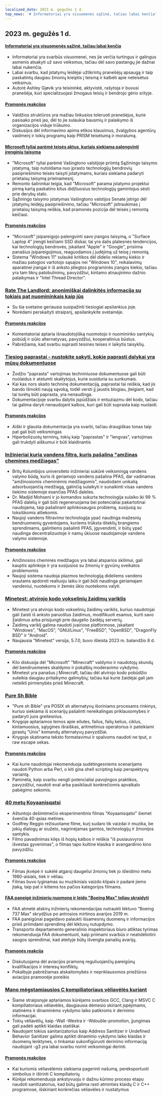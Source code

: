 ```yaml
---
localized_date: 2023 m. gegužės 1 d.
top_news: '# Informatoriai yra visuomenės sąžinė, tačiau labai kenčia'
---
```


## 2023 m. gegužės 1 d.

#### [Informatoriai yra visuomenės sąžinė, tačiau labai kenčia](https://covertactionmagazine.com/2023/04/25/whistleblowers-are-the-conscience-of-society-yet-suffer-gravely-for-trying-to-hold-the-rich-and-powerful-accountable-for-their-sins/)

- Informatoriai yra svarbūs visuomenei, nes jie verčia turtingus ir galingus asmenis atsakyti už savo veiksmus, tačiau dėl savo pastangų jie dažnai labai nukenčia.
- Labai svarbu, kad įstatymų leidėjai užtikrintų pranešėjų apsaugą ir taip paskatintų daugiau žmonių kreiptis į teismą ir kalbėti apie neteisėtus veiksmus.
- Autorė Ashley Gjøvik yra teisininkė, aktyvistė, rašytoja ir buvusi pranešėja, kuri specializuojasi žmogaus teisių ir bendrojo gėrio srityje.

#### [Pramonės reakcijos](http://news.ycombinator.com/item?id=35762780)

- Valdžios struktūros yra mažiau linkusios toleruoti pranešėjus, kurie pasisako prieš jas, dėl to jie sulaukia bausmių ir palaikymo iš organizacijos viduje trūkumo.
- Diskusijos dėl informavimo apima etikos klausimus, žvalgybos agentūrų vaidmenį ir tokių programų kaip PRISM teisėtumą ir moralumą.

#### [Microsoft tyliai parėmė teisės aktus, kuriais siekiama palengvinti įrenginių taisymą](https://grist.org/technology/microsoft-right-to-repair-quietly-supported-legislation-to-make-it-easier-to-fix-devices-heres-why-thats-a-big-deal/)

- "Microsoft" tyliai parėmė Vašingtono valstijoje priimtą Sąžiningo taisymo įstatymą, taip nutoldama nuo įprasto technologijų bendrovių pasipriešinimo teisės taisyti įstatymams, kuriais siekiama padaryti prietaisų taisymą prieinamesnį.
- Remonto šalininkai teigia, kad "Microsoft" parama įstatymo projektui pirmą kartą paskatino kitus didžiuosius technologijų gamintojus sėsti prie derybų stalo.
- Sąžiningo taisymo įstatymas Vašingtono valstijos Senate įstrigo dėl įstatymų leidėjų pasipriešinimo, tačiau "Microsoft" įsitraukimas į prietaisų taisymą reiškia, kad pramonės pozicija dėl teisės į remontą keičiasi.

#### [Pramonės reakcijos](http://news.ycombinator.com/item?id=35758842)

- "Microsoft" įsipareigojo palengvinti savo įrangos taisymą, o "Surface Laptop 4" įrengti keičiami SSD diskai; tai yra dalis platesnės tendencijos, kai technologijų bendrovės, įskaitant "Apple" ir "Google", prisiima panašius įsipareigojimus, reaguodamos į judėjimą už teisę į remontą.
- Sistema "Windows 11" sulaukė kritikos dėl didelio reklamų kiekio ir mažiau patogios vartotojo sąsajos nei "Windows 10", reikalavimų aparatinei įrangai ir iš anksto įdiegtos programinės įrangos kiekio, tačiau yra tam tikrų patobulinimų, pavyzdžiui, kintamo atnaujinimo dažnio palaikymas ir "Intel Thread Director".

### [Rate The Landlord: anonimiškai dalinkitės informacija su tokiais pat nuomininkais kaip jūs](https://ratethelandlord.org)

- Su šia svetaine geriausia susipažinti tiesiogiai apsilankius joje.
- Norėdami perskaityti straipsnį, apsilankykite svetainėje.

#### [Pramonės reakcijos](http://news.ycombinator.com/item?id=35759016)

- Komentatoriai aptaria išnaudotojišką nuomotojo ir nuomininko santykių pobūdį ir siūlo alternatyvas, pavyzdžiui, kooperatinius būstus.
- Pabrėžiama, kad svarbu suprasti teisines teises ir laikytis taisyklių.

### [Tiesiog paprastai - nustokite sakyti, kokie paprasti dalykai yra mūsų dokumentuose](https://justsimply.dev/)

- Žodžio "paprasta" vartojimas techniniuose dokumentuose gali būti nuolaidus ir atstumti skaitytojus, kurie susiduria su sunkumais.
- Kai kas nors skaito techninę dokumentaciją, paprastai tai reiškia, kad jis bando išmokti naują sąvoką, todėl versti jį jaustis blogiau, įteigiant, kad tai turėtų būti paprasta, yra nenaudinga.
- Dokumentacijoje svarbu dalytis įspūdžiais ir entuziazmu dėl kodo, tačiau tai galima daryti nenaudojant kalbos, kuri gali būti suprasta kaip nuolaidi.

#### [Pramonės reakcijos](http://news.ycombinator.com/item?id=35759449)

- Aiški ir glausta dokumentacija yra svarbi, tačiau draugiškas tonas taip pat gali būti veiksmingas
- Hiperbolizuotų terminų, tokių kaip "paprastas" ir "lengvas", vartojimas gali trukdyti aiškumui ir būti klaidinantis

### [Inžinieriai kuria vandens filtrą, kuris pašalina "amžinas chemines medžiagas"](https://news.ubc.ca/2023/03/22/new-ubc-water-treatment-zaps-forever-chemicals-for-good/)

- Britų Kolumbijos universiteto inžinieriai sukūrė veiksmingą vandens valymo būdą, kuris iš geriamojo vandens pašalina PFAS, dar vadinamas "amžinosiomis cheminėmis medžiagomis", naudodami unikalią adsorbuojančią medžiagą, galinčią sulaikyti ir sunaikinti visas vandens tiekimo sistemoje esančias PFAS daleles.
- Dr. Madjid Mohseni ir jo komandos sukurta technologija sulaiko iki 99 % PFAS dalelių ir gali būti regeneruojama bei potencialiai pakartotinai naudojama, taip pašalinant aplinkosaugos problemą, susijusią su toksiškomis atliekomis.
- Naujoji vandens filtravimo technologija ypač naudinga mažesnių bendruomenių gyventojams, kuriems trūksta išteklių brangiems sprendimams, galintiems pašalinti PFAS, įgyvendinti, ir būtų ypač naudinga decentralizuotoje ir namų ūkiuose naudojamoje vandens valymo sistemoje.

#### [Pramonės reakcijos](http://news.ycombinator.com/item?id=35764476)

- Amžinosios cheminės medžiagos yra labai atsparios skilimui, gali kauptis aplinkoje ir yra susijusios su žmonių ir gyvūnų sveikatos problemomis
- Naujoji sistema naudoja plazmos technologiją dideliems vandens srautams apdoroti realiuoju laiku ir gali būti naudinga geriamajam vandeniui, nuotekoms ir žemės ūkio nuotekoms valyti.

### [Minetest: atvirojo kodo vokselinių žaidimų variklis](https://www.minetest.net/)

- Minetest yra atvirojo kodo vokselinių žaidimų variklis, kuriuo naudotojai gali žaisti iš anksto paruoštus žaidimus, modifikuoti esamus, kurti savo žaidimus arba prisijungti prie daugelio žaidėjų serverių.
- Žaidimų variklį galima naudoti įvairiose platformose, įskaitant "Windows", "MacOS", "GNU/Linux", "FreeBSD", "OpenBSD", "DragonFly BSD" ir "Android".
- Naujausia "Minetest" versija, 5.7.0, buvo išleista 2023 m. balandžio 8 d.

#### [Pramonės reakcijos](http://news.ycombinator.com/item?id=35766570)

- Kilo diskusija dėl "Microsoft" "Minecraft" valdymo ir naudotojų skundų dėl bendruomenės skaldymo ir pokalbių moderavimo vykdymo.
- Minetest yra panašus į Minecraft, tačiau dėl atvirojo kodo pobūdžio suteikia daugiau pritaikymo galimybių; tačiau kai kurie žaidėjai gali jam neteikti pirmenybės prieš Minecraft.

### [Pure Sh Bible](https://github.com/dylanaraps/pure-sh-bible)

- "Pure sh Bible" yra POSIX sh alternatyvų išoriniams procesams rinkinys, kuriuo siekiama iš scenarijų pašalinti nereikalingas priklausomybes ir padaryti juos greitesnius.
- Knygoje aptariamos temos apie eilutes, failus, failų kelius, ciklus, kintamuosius, sąlygines išraiškas, aritmetinius operatorius ir pateikiami įprastų "Unix" komandų alternatyvų pavyzdžiai.
- Knygoje skatinama teksto formatavimui ir spalvoms naudoti ne tput, o raw escape sekas.

#### [Pramonės reakcijos](http://news.ycombinator.com/item?id=35765707)

- Kai kurie naudotojai rekomenduoja sudėtingesniems scenarijams naudoti Python arba Perl, o kiti gina shell scripting kaip perspektyvų variantą.
- Paminėta, kaip svarbu vengti potencialiai pavojingos praktikos, pavyzdžiui, naudoti eval arba pasikliauti konkrečiomis apvalkalo pabėgimo sekomis.

### [40 metų Koyaanisqatsi](https://www.thecurb.com.au/40-years-of-koyaanisqatsi/)

- Aštuntojo dešimtmečio eksperimentinis filmas "Koyaanisqatsi" šiemet švenčia 40-ąsias metines.
- Godfrey Reggio režisuotame filme, kurį sudaro tik vaizdai ir muzika, be jokių dialogų ar siužeto, nagrinėjamas gamtos, technologijų ir žmonijos santykis.
- Filmo pavadinimas kilęs iš hopių kalbos ir reiškia "iš pusiausvyros išvestas gyvenimas", o filmas tapo kultine klasika ir avangardinio kino pavyzdžiu.

#### [Pramonės reakcijos](http://news.ycombinator.com/item?id=35764584)

- Filmas įkvėpė ir sukėlė atgarsį daugeliui žmonių tiek jo išleidimo metu 1980-aisiais, tiek ir vėliau.
- Filmas buvo lyginamas su muzikiniais vaizdo klipais ir padarė jiems įtaką, taip pat ir kitiems tos pačios kategorijos filmams.

#### [FAA paneigė inžinierių nuomonę ir leido "Boeing Max" toliau skraidyti](https://apnews.com/article/boeing-max-crashes-faa-ea8fac0ad2758b08c58d2d64756fbf37)

- FAA atmetė atskirų inžinierių rekomendacijas nutraukti lėktuvo "Boeing 737 Max" skrydžius po antrosios mirtinos avarijos 2019 m.
- FAA pareigūnai pageidavo palaukti išsamesnių duomenų ir informacijos prieš priimdami sprendimą dėl lėktuvų nutupdymo.
- Transporto departamento generalinio inspektoriaus biuro atliktas tyrimas rekomenduoja FAA dokumentuoti, kaip priimami svarbūs ir neatidėliotini saugos sprendimai, kad ateityje būtų išvengta panašių avarijų.

#### [Pramonės reakcija](http://news.ycombinator.com/item?id=35761706)

- Diskutuojama dėl aviacijos pramonę reguliuojančių pareigūnų kvalifikacijos ir interesų konfliktų.
- Pokalbyje pabrėžiamas atskaitomybės ir nepriklausomos priežiūros aviacijos pramonėje poreikis

### [Mano mėgstamiausios C kompiliatoriaus vėliavėlės kuriant](https://nullprogram.com/blog/2023/04/29/)

- Šiame straipsnyje aptariamos kūrėjams svarbios GCC, Clang ir MSVC C kompiliatoriaus vėliavėlės, daugiausia dėmesio skiriant įspėjimams, statinėms ir dinaminėms vykdymo laiko patikroms ir derinimo informacijai.
- Tokių vėliavėlių, kaip -Wall -Wextra ir -Wdouble-promotion, įjungimas gali padėti aptikti klaidas statiškai.
- Naudojant tokius sanitarizatorius kaip Address Sanitizer ir Undefined Behavior Sanitizer galima aptikti dinaminio vykdymo laiko klaidas ir duomenų lenktynes, o tinkamai sukonfigūruoti derinimo informaciją naudojant -g3 yra labai svarbu norint veiksmingai derinti.

#### [Pramonės reakcijos](http://news.ycombinator.com/item?id=35758898)

- Kai kuriomis vėliavėlėmis siekiama pagerinti našumą, pereksportuoti simbolius ir ištrinti C kompiliatorių
- Kūrėjai rekomenduoja ankstyvuoju ir dažnu kūrimo proceso etapu naudoti sanitizatorius, kad būtų galima rasti atminties klaidų C ir C++ programose, išskiriant konkrečias vėliavėles ir nustatymus

</Steps>
